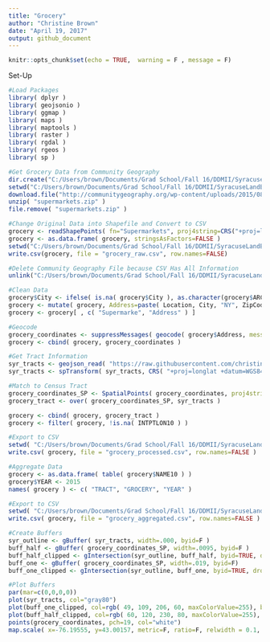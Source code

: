 ```yaml
---
title: "Grocery"
author: "Christine Brown"
date: "April 19, 2017"
output: github_document
---
```


```r
knitr::opts_chunk$set(echo = TRUE,  warning = F , message = F)
```
Set-Up
```r
#Load Packages
library( dplyr )
library( geojsonio )
library( ggmap )
library( maps )
library( maptools )
library( raster )
library( rgdal )
library( rgeos )
library( sp )
```


```r

#Get Grocery Data from Community Geography
dir.create("C:/Users/brown/Documents/Grad School/Fall 16/DDMII/SyracuseLandBank/DATA/RAW_DATA/Grocery")
setwd("C:/Users/brown/Documents/Grad School/Fall 16/DDMII/SyracuseLandBank/DATA/RAW_DATA/Grocery")
download.file("http://communitygeography.org/wp-content/uploads/2015/08/Supermarkets.shp_.zip", "supermarkets.zip" )
unzip( "supermarkets.zip" )
file.remove( "supermarkets.zip" )

#Change Original Data into Shapefile and Convert to CSV
grocery <- readShapePoints( fn="Supermarkets", proj4string=CRS("+proj=longlat +datum=WGS84") )
grocery <- as.data.frame( grocery, stringsAsFactors=FALSE )
setwd("C:/Users/brown/Documents/Grad School/Fall 16/DDMII/SyracuseLandBank/DATA/RAW_DATA")
write.csv(grocery, file = "grocery_raw.csv", row.names=FALSE)

#Delete Community Geography File because CSV Has All Information
unlink("C:/Users/brown/Documents/Grad School/Fall 16/DDMII/SyracuseLandBank/DATA/RAW_DATA/Grocery", recursive = TRUE)

#Clean Data
grocery$City <- ifelse( is.na( grocery$City ), as.character(grocery$ARC_City_1), as.character(grocery$City) )
grocery <- mutate( grocery, Address=paste( Location, City, "NY", ZipCode, sep=", " ) )
grocery <- grocery[ , c( "Supermarke", "Address" ) ]

#Geocode
grocery_coordinates <- suppressMessages( geocode( grocery$Address, messaging=F ) )
grocery <- cbind( grocery, grocery_coordinates )

#Get Tract Information
syr_tracts <- geojson_read( "https://raw.githubusercontent.com/christine-brown/SyracuseLandBank/master/SHAPEFILES/SYRCensusTracts.geojson", method="local", what="sp" )
syr_tracts <- spTransform( syr_tracts, CRS( "+proj=longlat +datum=WGS84" ) )

#Match to Census Tract
grocery_coordinates_SP <- SpatialPoints( grocery_coordinates, proj4string=CRS("+proj=longlat +datum=WGS84" ) )
grocery_tract <- over( grocery_coordinates_SP, syr_tracts )

grocery <- cbind( grocery, grocery_tract )
grocery <- filter( grocery, !is.na( INTPTLON10 ) )

#Export to CSV
setwd( "C:/Users/brown/Documents/Grad School/Fall 16/DDMII/SyracuseLandBank/DATA/PROCESSED_DATA" )
write.csv( grocery, file = "grocery_processed.csv", row.names=FALSE )

#Aggregate Data
grocery <- as.data.frame( table( grocery$NAME10 ) )
grocery$YEAR <- 2015
names( grocery ) <- c( "TRACT", "GROCERY", "YEAR" )

#Export to CSV
setwd( "C:/Users/brown/Documents/Grad School/Fall 16/DDMII/SyracuseLandBank/DATA/AGGREGATED_DATA" )
write.csv( grocery, file = "grocery_aggregated.csv", row.names=FALSE )

#Create Buffers
syr_outline <- gBuffer( syr_tracts, width=.000, byid=F )
buff_half <- gBuffer( grocery_coordinates_SP, width=.0095, byid=F )
buff_half_clipped <- gIntersection(syr_outline, buff_half, byid=TRUE, drop_lower_td=T)
buff_one <- gBuffer( grocery_coordinates_SP, width=.019, byid=F)
buff_one_clipped <- gIntersection(syr_outline, buff_one, byid=TRUE, drop_lower_td=T)

#Plot Buffers
par(mar=c(0,0,0,0))
plot(syr_tracts, col="gray80")
plot(buff_one_clipped, col=rgb( 49, 109, 206, 60, maxColorValue=255), border=F, add=T)
plot(buff_half_clipped, col=rgb( 60, 120, 230, 80, maxColorValue=255), border=F, add=T)
points(grocery_coordinates, pch=19, col="white")
map.scale( x=-76.19555, y=43.00157, metric=F, ratio=F, relwidth = 0.1, cex=1 )



```